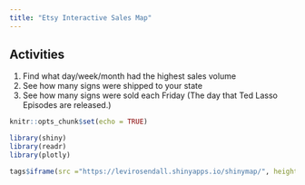 ```yaml
---
title: "Etsy Interactive Sales Map"
---
```


## Activities

1. Find what day/week/month had the highest sales volume
2. See how many signs were shipped to your state
3. See how many signs were sold each Friday (The day that Ted Lasso Episodes are released.)

```r
knitr::opts_chunk$set(echo = TRUE)
```

```r
library(shiny)
library(readr)
library(plotly)

```



```r
tags$iframe(src ="https://levirosendall.shinyapps.io/shinymap/", height=600, width=750, style="border:none;")

```







